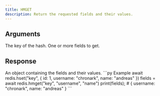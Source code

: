 ```yaml
---
title: HMGET
description: Return the requested fields and their values.
---
```


## Arguments

<ParamField body="key" type="string" required>
  The key of the hash.
</ParamField>

<ParamField body="fields" type="...string[]" required>
  One or more fields to get.
</ParamField>


## Response

<ResponseField type="Record<string, unknown>" required>
 An object containing the fields and their values.
</ResponseField>

<RequestExample>
```py Example
await redis.hset("key", {
  id: 1,
  username: "chronark",
  name: "andreas"
  })
fields = await redis.hmget("key", "username", "name")
print(fields); # { username: "chronark", name: "andreas" }
```
</RequestExample>
